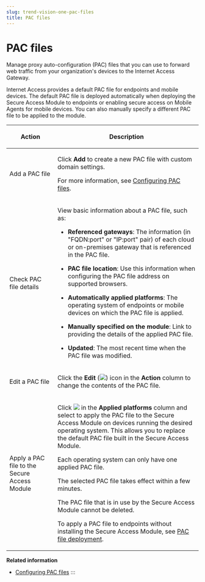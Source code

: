 ```yaml
---
slug: trend-vision-one-pac-files
title: PAC files
---
```

# PAC files

Manage proxy auto-configuration (PAC) files that you can use to forward web traffic from your organization's devices to the Internet Access Gateway.

Internet Access provides a default PAC file for endpoints and mobile devices. The default PAC file is deployed automatically when deploying the Secure Access Module to endpoints or enabling secure access on Mobile Agents for mobile devices. You can also manually specify a different PAC file to be applied to the module.

<table>
<colgroup>
<col style="width: 25%" />
<col style="width: 75%" />
</colgroup>
<thead>
<tr>
<th><p>Action</p></th>
<th><p>Description</p></th>
</tr>
</thead>
<tbody>
<tr>
<td><p>Add a PAC file</p></td>
<td><p>Click <strong>Add</strong> to create a new PAC file with custom domain settings.</p>
<p>For more information, see <a href="trend-vision-one-configuring-pac-files">Configuring PAC files</a>.</p></td>
</tr>
<tr>
<td><p>Check PAC file details</p></td>
<td><p>View basic information about a PAC file, such as:</p>
<ul>
<li><p><strong>Referenced gateways</strong>: The information (in "FQDN:port" or "IP:port" pair) of each cloud or on-premises gateway that is referenced in the PAC file.</p></li>
<li><p><strong>PAC file location</strong>: Use this information when configuring the PAC file address on supported browsers.</p></li>
<li><p><strong>Automatically applied platforms</strong>: The operating system of endpoints or mobile devices on which the PAC file is applied.</p></li>
<li><p><strong>Manually specified on the module</strong>: Link to providing the details of the applied PAC file.</p></li>
<li><p><strong>Updated</strong>: The most recent time when the PAC file was modified.</p></li>
</ul></td>
</tr>
<tr>
<td><p>Edit a PAC file</p></td>
<td><p>Click the <strong>Edit</strong> (<img src="./images/edit_icon=GUID-1F1D1164-5310-4D6D-ACD0-6049C86960AF.webp" />) icon in the <strong>Action</strong> column to change the contents of the PAC file.</p></td>
</tr>
<tr>
<td><p>Apply a PAC file to the Secure Access Module</p></td>
<td><p>Click <img src="./images/apply_PAC_file=c95a7e15-901f-4293-aea0-a557e44d3145.webp" /> in the <strong>Applied platforms</strong> column and select to apply the PAC file to the Secure Access Module on devices running the desired operating system. This allows you to replace the default PAC file built in the Secure Access Module.</p>
<p>Each operating system can only have one applied PAC file.</p>
<p>The selected PAC file takes effect within a few minutes.</p>
<p>The PAC file that is in use by the Secure Access Module cannot be deleted.</p>
<p>To apply a PAC file to endpoints without installing the Secure Access Module, see <a href="trend-vision-one-pac-file-deployment">PAC file deployment</a>.</p></td>
</tr>
</tbody>
</table>

**Related information**

- [Configuring PAC files](configuring-pac-files.md "Add domains to your existing PAC files to bypass proxy handling, or add new custom PAC files.")
:::
